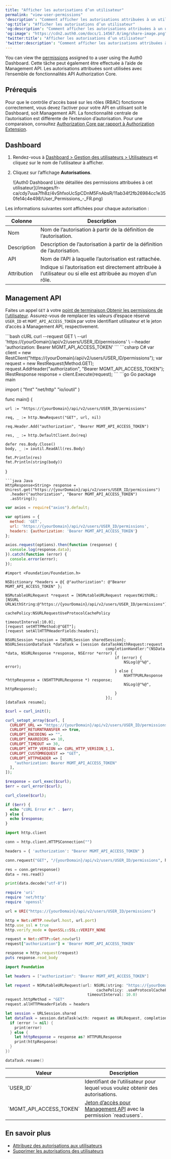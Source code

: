 ```yaml
---
title: "Afficher les autorisations d’un utilisateur"
permalink: "view-user-permissions"
'description': "Comment afficher les autorisations attribuées à un utilisateur à l’aide d’Auth0 Dashboard et Management API."
'og:title': "Afficher les autorisations d’un utilisateur"
'og:description': "Comment afficher les autorisations attribuées à un utilisateur à l’aide d’Auth0 Dashboard et Management API."
'og:image': "https://cdn2.auth0.com/docs/1.14567.0/img/share-image.png"
'twitter:title': "Afficher les autorisations d’un utilisateur"
'twitter:description': "Comment afficher les autorisations attribuées à un utilisateur à l’aide d’Auth0 Dashboard et Management API."
---
```


You can view the [permissions](/docs/fr-ca/manage-users/access-control/rbac) assigned to a user using the <Tooltip href="/docs/docs/fr-ca/glossary?term=auth0-dashboard" tip="Auth0 Dashboard
Principal produit d’Auth0 pour configurer vos services." cta="Voir le glossaire">Auth0 Dashboard</Tooltip>. Cette tâche peut également être effectuée à l’aide de <Tooltip href="/docs/docs/fr-ca/glossary?term=management-api" tip="Management API
Un produit permettant aux clients d’effectuer des tâches administratives." cta="Voir le glossaire">Management API</Tooltip>. Les autorisations attribuées sont utilisées avec l’ensemble de fonctionnalités API Authorization Core.

## Prérequis

Pour que le contrôle d'accès basé sur les rôles (RBAC) fonctionne correctement, vous devez l’activer pour votre API en utilisant soit le Dashboard, soit Management API. La fonctionnalité centrale de l’autorisation est différente de l’extension d’autorisation. Pour une comparaison, consultez [Authorization Core par rapport à Authorization Extension](/docs/fr-ca/manage-users/access-control/authorization-core-vs-authorization-extension).

## Dashboard

1. Rendez-vous à [Dashboard > Gestion des utilisateurs > Utilisateurs](https://manage.auth0.com/#/users) et cliquez sur le nom de l’utilisateur à afficher.
2. Cliquez sur l’affichage **Autorisations**.

   <Frame>![Auth0 Dashboard Liste détaillée des permissions attribuées à cet utilisateur](/images/fr-ca/cdy7uua7fh8z/4vShfxoUcSpCDnM5FnAbsR/11ab34f2fb26984cc1e350fe14c4e498/User_Permissions_-_FR.png)</Frame>

Les informations suivantes sont affichées pour chaque autorisation :

<table class="table"><thead>
<tr>
<th>Colonne</th>
<th>Description</th>
</tr>
</thead>
<tbody>
<tr>
<td>Nom</td>
<td>Nom de l’autorisation à partir de la définition de l’autorisation.</td>
</tr>
<tr>
<td>Description</td>
<td>Description de l’autorisation à partir de la définition de l’autorisation.</td>
</tr>
<tr>
<td>API</td>
<td>Nom de l’API à laquelle l’autorisation est rattachée.</td>
</tr>
<tr>
<td>Attribution</td>
<td>Indique si l’autorisation est directement attribuée à l’utilisateur ou si elle est attribuée au moyen d’un rôle.</td>
</tr>
</tbody>
</table>

## Management API

Faites un appel `GET` à votre [point de terminaison Obtenir les permissions de l’utilisateur](https://auth0.com/docs/api/management/v2#!/Users/get_permissions). Assurez-vous de remplacer les valeurs d’espace réservé `USER_ID` et `MGMT_API_ACCESS_TOKEN` par votre identifiant utilisateur et le jeton d’accès à Management API, respectivement.

<CodeGroup>
```bash cURL
curl --request GET \
  --url 'https://{yourDomain}/api/v2/users/USER_ID/permissions' \
  --header 'authorization: Bearer MGMT_API_ACCESS_TOKEN'
```
```csharp C#
var client = new RestClient("https://{yourDomain}/api/v2/users/USER_ID/permissions");
var request = new RestRequest(Method.GET);
request.AddHeader("authorization", "Bearer MGMT_API_ACCESS_TOKEN");
IRestResponse response = client.Execute(request);
```
```go Go
package main

import (
	"fmt"
	"net/http"
	"io/ioutil"
)

func main() {

	url := "https://{yourDomain}/api/v2/users/USER_ID/permissions"

	req, _ := http.NewRequest("GET", url, nil)

	req.Header.Add("authorization", "Bearer MGMT_API_ACCESS_TOKEN")

	res, _ := http.DefaultClient.Do(req)

	defer res.Body.Close()
	body, _ := ioutil.ReadAll(res.Body)

	fmt.Println(res)
	fmt.Println(string(body))

}
```
```java Java
HttpResponse<String> response = Unirest.get("https://{yourDomain}/api/v2/users/USER_ID/permissions")
  .header("authorization", "Bearer MGMT_API_ACCESS_TOKEN")
  .asString();
```
```javascript Node.JS
var axios = require("axios").default;

var options = {
  method: 'GET',
  url: 'https://{yourDomain}/api/v2/users/USER_ID/permissions',
  headers: {authorization: 'Bearer MGMT_API_ACCESS_TOKEN'}
};

axios.request(options).then(function (response) {
  console.log(response.data);
}).catch(function (error) {
  console.error(error);
});
```
```obj-c Obj-C
#import <Foundation/Foundation.h>

NSDictionary *headers = @{ @"authorization": @"Bearer MGMT_API_ACCESS_TOKEN" };

NSMutableURLRequest *request = [NSMutableURLRequest requestWithURL:[NSURL URLWithString:@"https://{yourDomain}/api/v2/users/USER_ID/permissions"]
                                                       cachePolicy:NSURLRequestUseProtocolCachePolicy
                                                   timeoutInterval:10.0];
[request setHTTPMethod:@"GET"];
[request setAllHTTPHeaderFields:headers];

NSURLSession *session = [NSURLSession sharedSession];
NSURLSessionDataTask *dataTask = [session dataTaskWithRequest:request
                                            completionHandler:^(NSData *data, NSURLResponse *response, NSError *error) {
                                                if (error) {
                                                    NSLog(@"%@", error);
                                                } else {
                                                    NSHTTPURLResponse *httpResponse = (NSHTTPURLResponse *) response;
                                                    NSLog(@"%@", httpResponse);
                                                }
                                            }];
[dataTask resume];
```
```php PHP
$curl = curl_init();

curl_setopt_array($curl, [
  CURLOPT_URL => "https://{yourDomain}/api/v2/users/USER_ID/permissions",
  CURLOPT_RETURNTRANSFER => true,
  CURLOPT_ENCODING => "",
  CURLOPT_MAXREDIRS => 10,
  CURLOPT_TIMEOUT => 30,
  CURLOPT_HTTP_VERSION => CURL_HTTP_VERSION_1_1,
  CURLOPT_CUSTOMREQUEST => "GET",
  CURLOPT_HTTPHEADER => [
    "authorization: Bearer MGMT_API_ACCESS_TOKEN"
  ],
]);

$response = curl_exec($curl);
$err = curl_error($curl);

curl_close($curl);

if ($err) {
  echo "cURL Error #:" . $err;
} else {
  echo $response;
}
```
```python Python
import http.client

conn = http.client.HTTPSConnection("")

headers = { 'authorization': "Bearer MGMT_API_ACCESS_TOKEN" }

conn.request("GET", "/{yourDomain}/api/v2/users/USER_ID/permissions", headers=headers)

res = conn.getresponse()
data = res.read()

print(data.decode("utf-8"))
```
```ruby Ruby
require 'uri'
require 'net/http'
require 'openssl'

url = URI("https://{yourDomain}/api/v2/users/USER_ID/permissions")

http = Net::HTTP.new(url.host, url.port)
http.use_ssl = true
http.verify_mode = OpenSSL::SSL::VERIFY_NONE

request = Net::HTTP::Get.new(url)
request["authorization"] = 'Bearer MGMT_API_ACCESS_TOKEN'

response = http.request(request)
puts response.read_body
```
```swift Swift
import Foundation

let headers = ["authorization": "Bearer MGMT_API_ACCESS_TOKEN"]

let request = NSMutableURLRequest(url: NSURL(string: "https://{yourDomain}/api/v2/users/USER_ID/permissions")! as URL,
                                        cachePolicy: .useProtocolCachePolicy,
                                    timeoutInterval: 10.0)
request.httpMethod = "GET"
request.allHTTPHeaderFields = headers

let session = URLSession.shared
let dataTask = session.dataTask(with: request as URLRequest, completionHandler: { (data, response, error) -> Void in
  if (error != nil) {
    print(error)
  } else {
    let httpResponse = response as? HTTPURLResponse
    print(httpResponse)
  }
})

dataTask.resume()
```
</CodeGroup>

<table class="table"><thead>
<tr>
<th>Valeur</th>
<th>Description</th>
</tr>
</thead>
<tbody>
<tr>
<td>`USER_ID`</td>
<td>Identifiant de l’utilisateur pour lequel vous voulez obtenir des autorisations.</td>
</tr>
<tr>
<td>`MGMT_API_ACCESS_TOKEN`</td>
<td><a href="https://auth0.com/docs/api/management/v2/tokens">Jeton d’accès pour Management API</a> avec la permission `read:users`.</td>
</tr>
</tbody>
</table>

## En savoir plus

* [Attribuez des autorisations aux utilisateurs](/docs/fr-ca/manage-users/access-control/configure-core-rbac/rbac-users/assign-permissions-to-users)
* [Supprimer les autorisations des utilisateurs](/docs/fr-ca/manage-users/access-control/configure-core-rbac/rbac-users/remove-permissions-from-users)